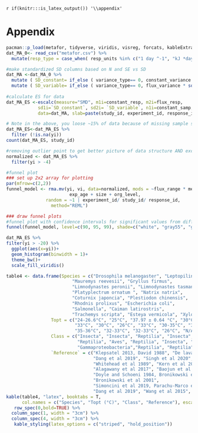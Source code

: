 `r if(knitr:::is_latex_output()) '\\appendix'`



# Appendix {-}

```r
pacman::p_load(metafor, tidyverse, viridis, visreg, forcats, kableExtra)
dat_MA_0<- read_csv("metafor.csv") %>%
  mutate(resp_type = case_when( resp_units %in% c("1 day ^-1", "kJ *day^-1 *kg^-1", "m * s^-1") ~ "rate", TRUE ~ "trait"))

#make standardized SD columns based on N and SE vs SD
dat_MA <-dat_MA_0 %>% 
  mutate ( SD_constant= if_else ( variance_type== 0, constant_variance * sqrt(constant_samp), constant_variance))  %>%
  mutate ( SD_variable= if_else ( variance_type== 0, flux_variance * sqrt(flux_variance) , flux_variance)) 
         
#calculate ES for data
dat_MA_ES <-escalc(measure="SMD", m1i=constant_resp, m2i=flux_resp, 
            sd1i=`SD_constant`, sd2i= `SD_variable`, n1i=constant_samp, n2i=flux_samp, 
            data=dat_MA, slab=paste(study_id, experiment_id, response_id, sep=", ")) 

# Note in the above, you loose ~15% of data because of missing sample sizes and SEs reported, below these are removed for now
dat_MA_ES<-dat_MA_ES %>% 
  filter (!is.na(yi)) 
count(dat_MA_ES, study_id)

#removing outlier point to get better picture of data structure AND excluding CT assays 
normalized <- dat_MA_ES %>%
  filter(yi > -4) 
```


```r
#funnel plot 
### set up 2x2 array for plotting
par(mfrow=c(2,2))
funnel_model <- rma.mv(yi, vi, data=normalized, mods = ~flux_range * mean_temp_constant +
                        exp_age + size + org_level, 
               random = ~1 | experiment_id/ study_id/ response_id,
                 method="REML") 
```


```r
### draw funnel plots
#funnel plot with confidence intervals for significant values from different studies; taken from normalized data set because of big outlier 
funnel(funnel_model, level=c(90, 95, 99), shade=c("white", "gray55", "gray75"), refline=0, legend=TRUE)
```

\clearpage

```r
dat_MA_ES %>%
filter(yi > -20) %>%
  ggplot(aes(x=yi))+
  geom_histogram(binwidth = 1)+
  theme_bw()+
  scale_fill_viridis()
```

```r
table4 <- data.frame(Species = c("Drosophila melanogaster", "Leptopilina boulardi", 
                         "Mauremys reevesii", "Gryllus firmus", 
                         "Limnodynastes peronii", "Limnodynastes tasmaniensis", 
                         "Platyplectrum ornatum ", "Natrix natrix", 
                         "Coturnix japoncia", "Plestiodon chinensis", 
                         "Rhodnis prolixus", "Escherichia coli", 
                         "Salmonella", "Caiman latirostris", 
                         "Trachemys scripta", "Esteya vermicola", "Xylotrechus arvicola"), 
                 Topt = c("24-26.6°C", "25°C", "37.97 ± 0.64 °C", "30°C", "30°C", "30-33°C",
                          "33°C", "30°C", "26°C", "33°C", "30-35°C", "37°C, 35-36°C",
                          "35-36°C", "32-33°C", "32-33°C", "26°C", "N/A"), 
                 Class = c("Insecta", "Insecta", "Reptilia", "Insecta", "Amphibia", "Amphibia", "Amphibia",
                           "Reptilia", "Aves", "Reptilia", "Insecta", "Gammaproteobacteria",
                           "Gammaproteobacteria","Reptilia", "Reptilia", "Not assigned; Fungus", "Insecta"),
                 `Reference` = c("Klepsatel 2013, David 1988", "De lava et al 2016", 
                                 "Dang et al 2019", "Singh et al 2020", "Seebacher et al 2014",
                                 "Whitehead et al 1989", "Kern et al 2014", "Issac 1997",
                                 "Alagawany et al 2017", "Baojun et al 2010", "Fresquet and Lazzari 2011",
                                 "Doyle and Schoeni 1984, Bronikowski et al 2001", 
                                 "Bronikowski et al 2001", 
                                 "Simoncini et al 2019, Parachu-Marco et al 2017, Pina et al 2002", 
                                 "Dang et al 2019", "Wang et al 2015", "Garcia-Ruiz et al 2011"))
kable(table4, "latex", booktabs = T, 
      col.names = c("Species", "Topt (°C)", "Class", "Reference"), escape = F, caption = "TPC metrics extracted from additional papers to collect thermal history data for each species in the meta-analysis and scientific classification at the class level", caption.short ="Thermal stress data by species") %>%
   row_spec(0,bold=TRUE) %>%
  column_spec(1, width = "3cm") %>%
  column_spec(4, width = "3cm") %>%
   kable_styling(latex_options = c("striped", "hold_position"))
```


